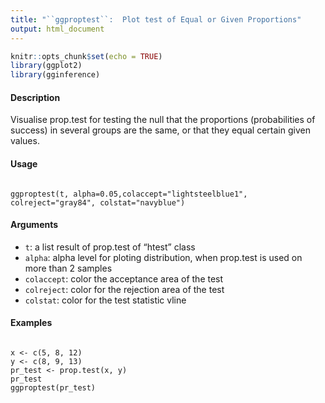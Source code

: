 ```yaml
---
title: "``ggproptest``:  Plot test of Equal or Given Proportions"
output: html_document
---
```


```r
knitr::opts_chunk$set(echo = TRUE)
library(ggplot2)
library(gginference)
```

#### Description
Visualise prop.test for testing the null that the proportions (probabilities of success) in several
groups are the same, or that they equal certain given values.

#### Usage

<pre><code>
ggproptest(t, alpha=0.05,colaccept="lightsteelblue1",
colreject="gray84", colstat="navyblue")
</code></pre>

#### Arguments
* ``t``: a list result of prop.test of "htest" class
* ``alpha``: alpha level for ploting distribution, when prop.test is used on more than 2 samples
* ``colaccept``:  color the acceptance area of the test
* ``colreject``:   color for the rejection area of the test
* `` colstat``: color for the test statistic vline

#### Examples
<pre><code>
x <- c(5, 8, 12)
y <- c(8, 9, 13)
pr_test <- prop.test(x, y)
pr_test
ggproptest(pr_test)
</code></pre>
